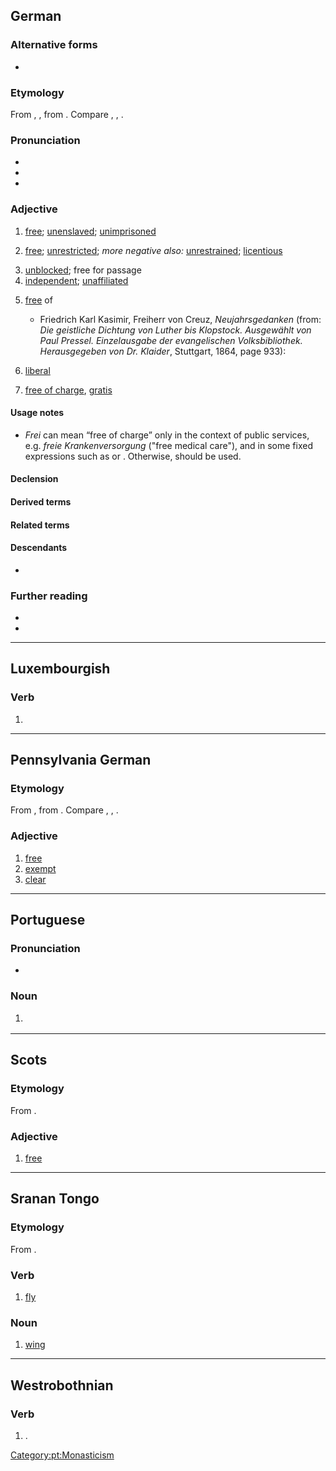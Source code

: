 {{also|-frei|Frei|freí|fréi}}
==German==

===Alternative forms===
* {{alter|de|frey||obsolete}}

===Etymology===
{{dercat|de|gem-pro|ine-pro|inh=1}}
From {{inh|de|gmh|vrî}}, {{inh|de|goh|frî}}, from {{inh|de|gmw-pro|*frī}}. Compare {{cog|nl|vrij}}, {{cog|en|free}}, {{cog|da|fri}}.

===Pronunciation===
* {{IPA|de|/fraɪ̯/}}
* {{audio|de|De-frei.ogg|Audio}}
* {{rhymes|de|aɪ̯|s=1}}

===Adjective===
{{de-adj|comp}}

# [[free]]; [[unenslaved]]; [[unimprisoned]]
#: {{ant|de|unfrei}}
# [[free]]; [[unrestricted]]; ''more negative also:'' [[unrestrained]]; [[licentious]]
#: {{syn|de|ungezwungen|ungebunden}}
# [[unblocked]]; free for passage
# [[independent]]; [[unaffiliated]]
# {{lb|de|with {{m|de|von}}}} [[free]] of {{gloss|not containing or unaffected by}}
#* Friedrich Karl Kasimir, Freiherr von Creuz, ''Neujahrsgedanken'' (from: ''Die geistliche Dichtung von Luther bis Klopstock. Ausgewählt von Paul Pressel. Einzelausgabe der evangelischen Volksbibliothek. Herausgegeben von Dr. Klaider'', Stuttgart, 1864, page 933):
#*: {{quote|de|Wer schläft und ist von Sorgen '''freier'''?<br /> Der Tod belauscht die stille Nacht<br /> So wie des Nilstroms Ungeheuer<br /> Des Ufers Schilf unsicher macht.}}
# {{lb|de|not freely applicable}} [[liberal]]
#: {{syn|de|liberal|freiheitlich}}
# {{lb|de|not freely applicable; see usage notes}} [[free of charge]], [[gratis]]
#: {{syn|de|kostenlos|gratis}}

====Usage notes====
* ''Frei'' can mean “free of charge” only in the context of public services, e.g. ''freie Krankenversorgung'' ("free medical care"), and in some fixed expressions such as {{m|de|Freibier|t=free beer}} or {{m|de|freie Kost und Logis|t=free board and lodge}}. Otherwise,  {{m|de|kostenlos}} should be used.

====Declension====
{{de-adecl|comp}}

====Derived terms====
{{der3|de
|freilich
|freimütig
|Freio
|freiwillig
|Freiheit
|befreien
|frei Haus
}}

====Related terms====
{{rel3|de
|akzentfrei
|asbestfrei
|atomfrei
|atomwaffenfrei
|autofrei
|alkoholfrei
|angstfrei
|ausländerfrei
|bleifrei
|drogenfrei
|einwandfrei
|faltenfrei
|fehlerfrei
|gebührenfrei
|gemeinfrei
|judenfrei
|jugendfrei
|keimfrei
|nikotinfrei
|rauchfrei
|schadstofffrei
|schulfrei
|schmerzfrei
|sinnfrei
|sorgenfrei
|spaßfrei
|spesenfrei
|staubfrei
|straffrei
|stressfrei
|symptomfrei
|vogelfrei
|wertfrei
|zollfrei
|zuckerfrei
|Freibrief
|Freigabe
|Freigang
|Freihandel
|Freikauf
|Freizeit
}}

====Descendants====
* {{desc|ro|frai|bor=1}}

===Further reading===
* {{R:Duden}}
* {{R:DWDS}}
----

==Luxembourgish==

===Verb===
{{head|lb|verb form}}

# {{inflection of|lb|freien||2|s|imp}}

----

==Pennsylvania German==

===Etymology===
{{dercat|pdc|gmw-pro|gem-pro|ine-pro|inh=3}}
From {{inh|pdc|gmh|vrī}}, from {{inh|pdc|goh|frī}}. Compare {{cog|de|frei}}, {{cog|nl|vrij}}, {{cog|en|free}}.

===Adjective===
{{head|pdc|adjective}}

# [[free]]
# [[exempt]]
# [[clear]]

----

==Portuguese==

===Pronunciation===
{{pt-IPA}}
* {{hyph|pt|frei}}

===Noun===
{{pt-noun|m}}

# {{alternative form of|pt|freire}}
#: {{ux|pt|'''Frei''' Luís de Sousa|translation='''Brother''' Luís de Sousa.}}

[[Category:pt:Monasticism]]

----

==Scots==

===Etymology===
From {{inh|sco|ang|frēo}}.

===Adjective===
{{sco-adj|freier|freiist}}

# {{lb|sco|South Scots|archaic}} [[free]]

----

==Sranan Tongo==

===Etymology===
From {{der|srn|en|fly}}.

===Verb===
{{head|srn|verb}}

# [[fly]]

===Noun===
{{head|srn|noun}}

# [[wing]]

----

==Westrobothnian==

===Verb===
{{head|gmq-bot|verb}}

# {{alternative spelling of|gmq-bot|frij}}.